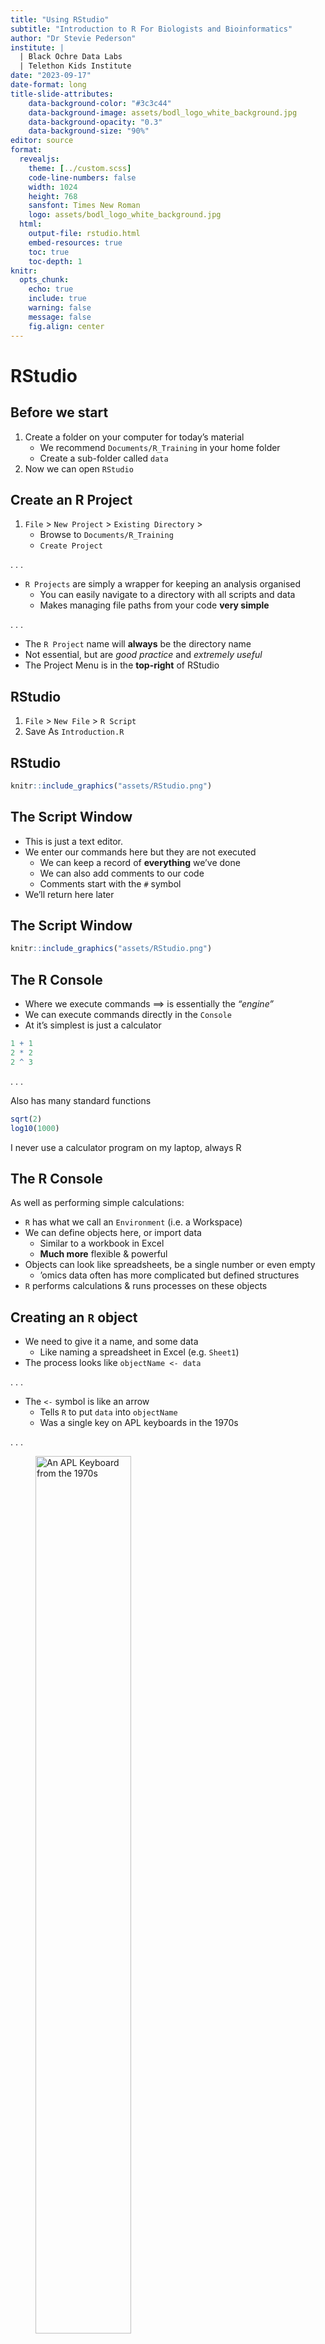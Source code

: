 ```yaml
---
title: "Using RStudio"
subtitle: "Introduction to R For Biologists and Bioinformatics"
author: "Dr Stevie Pederson"
institute: |
  | Black Ochre Data Labs
  | Telethon Kids Institute
date: "2023-09-17"
date-format: long
title-slide-attributes:
    data-background-color: "#3c3c44"
    data-background-image: assets/bodl_logo_white_background.jpg
    data-background-opacity: "0.3"
    data-background-size: "90%"
editor: source
format: 
  revealjs:
    theme: [../custom.scss]
    code-line-numbers: false
    width: 1024
    height: 768
    sansfont: Times New Roman
    logo: assets/bodl_logo_white_background.jpg
  html: 
    output-file: rstudio.html
    embed-resources: true    
    toc: true
    toc-depth: 1
knitr: 
  opts_chunk: 
    echo: true
    include: true
    warning: false
    message: false
    fig.align: center
---
```



# RStudio {background-color="#3c3c44"}


## Before we start 

1. Create a folder on your computer for today's material
    + We recommend `Documents/R_Training` in your home folder
    + Create a sub-folder called `data`
2. Now we can open `RStudio`

## Create an R Project

1. `File` > `New Project` > `Existing Directory` >
    + Browse to `Documents/R_Training`
    + `Create Project`

. . .

- `R Projects` are simply a wrapper for keeping an analysis organised
    - You can easily navigate to a directory with all scripts and data
    - Makes managing file paths from your code **very simple**
    
. . .    
    
- The `R Project` name will **always** be the directory name
- Not essential, but are *good practice* and *extremely useful*
- The Project Menu is in the **top-right** of RStudio


## RStudio

1. `File` > `New File` > `R Script`
2. Save As `Introduction.R`

## RStudio

```r
knitr::include_graphics("assets/RStudio.png")
```


## The Script Window

- This is just a text editor.
- We enter our commands here but they are not executed
    - We can keep a record of __everything__ we've done
    - We can also add comments to our code
    - Comments start with the `#` symbol
- We'll return here later

## The Script Window

```r
knitr::include_graphics("assets/RStudio.png")
```


## The R Console

- Where we execute commands $\implies$ is essentially the _"engine"_
- We can execute commands directly in the `Console` 
- At it's simplest is just a calculator

```r
1 + 1
2 * 2
2 ^ 3
```

. . .

Also has many standard functions

```r
sqrt(2)
log10(1000)
```


::: {.notes}
I never use a calculator program on my laptop, always R
:::


## The R Console

As well as performing simple calculations:

- `R` has what we call an `Environment` (i.e. a Workspace)
- We can define objects here, or import data
   - Similar to a workbook in Excel
   - **Much more** flexible & powerful
- Objects can look like spreadsheets, be a single number or even empty
   - 'omics data often has more complicated but defined structures
- `R` performs calculations & runs processes on these objects

## Creating an `R` object

- We need to give it a name, and some data
    - Like naming a spreadsheet in Excel (e.g. `Sheet1`)
- The process looks like `objectName <- data`

. . .

- The `<-` symbol is like an arrow
    - Tells `R` to put `data` into `objectName`
    - Was a single key on APL keyboards in the 1970s

. . .

![*An APL Keyboard from the 1970s*](assets/APL-keybd2.png){width=60% fig-align="left"}
    
## The R Environment 

In the R Console type:

```r
x <- 5
```

- We have just defined an object called `x`
- View the contents of the object `x` by entering it's name directly in the `Console`

```r
x
```

## The R Environment


*__Where have we created the object `x`?__*

- Is it on your hard drive somewhere?
- Is it in a file somewhere?

. . .

- We have placed `x` in our `R Workspace`
- More formally known as your `Global Environment`

. . .

![](assets/EnvironmentTab.png)


## The R Environment

- The `Environment` is like your desktop
- We keep all our relevant objects here 
    + Can save all the objects in your workspace as a single `.RData` object
    + `R` can be set to automatically save your environment on exit

. . .

- To save your environment manually

```r
save.image()
```


## The R Environment

Once an object is in the `Environment` we can perform calculations on it

```r
1 + x
x^2
```

#### NB: R is *case sensitive*

. . .

- `R` has a series of inbuilt functions, e.g. `sqrt()`, `log()`, `max()`, `min()` etc.
- We place an object or value inside the `()` after the name of a function

```r
sqrt(x)
log(x)
```

## The R Environment: Functions

- Many inbuilt functions are organised into a package called `base`
    - Always installed with `R`
    - Has all the base functions other packages are built on
    - Packages group similar/related functions together
    
```r
?sqrt
```

- This will take you to the `Help` pane for the `sqrt()` function
    - Click on the underlined word `Index` at the bottom for a list of functions in the `base` packages
    
::: {.notes}
May be issues with `URL '/help/library/base/html/00Index.html' not found`
:::
    
## Vectors: A Sneak Peek

- Instead of a single value, we can give an `R` object multiple values
- Known as a **vector** $\implies$ like a column in Excel

```r
x <- 1:5
x
length(x)
```

## Vectors: A Sneak Peek

Functions & calculations work on the entire vector

```r
x + 1
x^2
sqrt(x)
max(x)
sum(x)
mean(x)
sd(x)
```

No need to select a column or cells...

. . . 

(We'll discuss subsetting later)
    
# The Script Window

## RStudio: The Script Window

Best practice for all analysis is to enter our code in the Script Window

- This is a plain text editor $\implies$ `RStudio` will:
    - highlight syntax for us
    - help manage indenting
    - enable auto-completion (it can be slower than your typing)
- Enter code in this window and *send it to the R Console*    
- We save this file as a record of what we've done

## RStudio: The Script Window

- We can write comments by starting a line with the `#`
    - Anything following this symbol will not be executed
    - Can write notes to ourselves and collaborators
    - We can also place this at the end of a line with a comment
- Enter the following in your script `Introduction.R` **but don't do anything else**

```r
# Create an object called x
x <- 5
```

## RStudio: The Script Window


```r
# Create an object called x
x <- 5
```

To send this to the Console:

- Place the cursor on a line then `Ctrl+Enter` (`Cmd+Enter` on OSX), or
- Select the lines using the mouse then `Ctrl+Enter` (or `Cmd+Enter`)
- Or after selecting one or more lines you can click the `Run` button
    - Be careful to select all the correct text though...

## RStudio: The Script Window

As well as creating objects, we can use this to write general code

```r
# I'm not sure. Is x greater than zero?
x > 0
```

Including comments describing your intention, is **highly advisable**


<!-- ## RStudio: Tab Auto-completion -->

<!-- `RStudio` will give us suggestions when we ask it to. -->

<!-- - In either the Console or Script Window type `?bas` then hit the `<tab>` key -->
<!--     - A whole lot of options will appear -->
<!--     - Very handy with long variable/function names -->
<!--     - If you can't quite remember the spelling -->
<!--     - Sometimes completes when you don't want it to -->


# Other Tabs and Features

## RStudio: Other Tabs and Features

- Next to the `Environment` Tab is the `History` Tab
    - Contains everything executed in the `Console`
    - Useful for when we've been lazy

**Best coding practice is to enter code in the `Script Window` and execute**

## RStudio: Other Tabs and Features

In the bottom right are a series of tabs

1. `Files`: This shows your current working directory
2. `Plots`: Every time you make a graph it appears here
3. `Packages`: [__NEVER CLICK OR UN-CLICK ANYTHING HERE__]{.underline}
4. `Help`: We all use this a lot!

<!-- ## RStudio: Disable The Packages Tab -->

<!-- Let's disable the `Packages` pane -->

<!-- 1. `Tools` > `Global Options` -->
<!-- 2. `Packages` -->
<!-- 3. Uncheck `Enable packages pane` -->
<!-- 4. `Enter` or `Apply` -->

## RStudio: Other Tabs and Features

- Every tab can be resized using the buttons on the top right
- Window separators can also be be moved

## RStudio: Cheatsheet and Shortcuts

`Help > Cheatsheets > RStudio IDE Cheat Sheet`

Page 2 has lots of hints:

- `Ctrl + 1` places focus on the Script Window
- `Ctrl + 2` places focus on the Console
- `Ctrl + 3` places focus on the Help Tab
